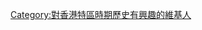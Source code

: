 {{Userbox
  |border-c = #000000
  |border-s = 1
  |id-c     = #ffffff
  |id-s     = 12
  |id-fc    = #000000
  |info-s   = 9
  |info-fc  = #000000
  |id       = [[檔案:Victoria peak.jpg|65px]]
  |info     = 這個用戶對'''[[香港歷史]]'''很感興趣，特別是[[香港特區史|特區時期]]。
}}
[[Category:對香港特區時期歷史有興趣的維基人]]